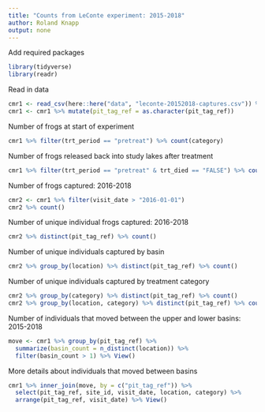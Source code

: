 ```yaml
---
title: "Counts from LeConte experiment: 2015-2018"
author: Roland Knapp
output: none
---
```


Add required packages
```r
library(tidyverse)
library(readr)
```

Read in data
```r
cmr1 <- read_csv(here::here("data", "leconte-20152018-captures.csv")) %>% as_tibble()
cmr1 <- cmr1 %>% mutate(pit_tag_ref = as.character(pit_tag_ref))
```

Number of frogs at start of experiment
```r
cmr1 %>% filter(trt_period == "pretreat") %>% count(category)
```

Number of frogs released back into study lakes after treatment
```r
cmr1 %>% filter(trt_period == "pretreat" & trt_died == "FALSE") %>% count(location, category)
```

Number of frogs captured: 2016-2018
```r
cmr2 <- cmr1 %>% filter(visit_date > "2016-01-01")
cmr2 %>% count()
```

Number of unique individual frogs captured: 2016-2018
```r
cmr2 %>% distinct(pit_tag_ref) %>% count()
```

Number of unique individuals captured by basin
```r
cmr2 %>% group_by(location) %>% distinct(pit_tag_ref) %>% count()
```

Number of unique individuals captured by treatment category
```r
cmr2 %>% group_by(category) %>% distinct(pit_tag_ref) %>% count()
cmr2 %>% group_by(location, category) %>% distinct(pit_tag_ref) %>% count()
```

Number of individuals that moved between the upper and lower basins: 2015-2018
```r
move <- cmr1 %>% group_by(pit_tag_ref) %>% 
  summarize(basin_count = n_distinct(location)) %>% 
  filter(basin_count > 1) %>% View()
```

More details about individuals that moved between basins
```r
cmr1 %>% inner_join(move, by = c("pit_tag_ref")) %>% 
  select(pit_tag_ref, site_id, visit_date, location, category) %>% 
  arrange(pit_tag_ref, visit_date) %>% View()
```






